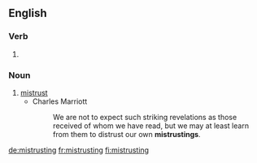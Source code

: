 ==English==

===Verb===
{{head|en|present participle}}

# {{present participle of|mistrust|lang=en}}

===Noun===
{{en-noun}}

# [[mistrust]]
#* Charles Marriott
#*: We are not to expect such striking revelations as those received of whom we have read, but we may at least learn from them to distrust our own '''mistrustings'''.

[[de:mistrusting]]
[[fr:mistrusting]]
[[fi:mistrusting]]